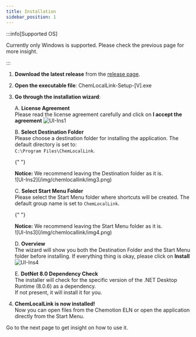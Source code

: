 ```yaml
---
title: Installation
sidebar_position: 1
---
```


:::info[Supported OS]

Currently only Windows is supported. Please check the previous page for more insight.

:::

1. **Download the latest release** from the [release page](https://github.com/Chemotion/chemlocallink/releases/latest).

2. **Open the executable file**: ChemLocalLink-Setup-[V].exe

3. **Go through the installation wizard**:

   A. **License Agreement**  
    Please read the license agreement carefully and click on **I accept the agreement**
   ![UI-Ins1](/img/chemlocallink/img2.png)

   B. **Select Destination Folder**  
    Please choose a destination folder for installing the application. The default directory is set to:  
    `C:\Program Files\ChemLocalLink`.

   {" "}

   <div
     style={{
       display: "flex",
       alignItems: "center",
       padding: "8px",
       fontSize: "15px",
       boxShadow: "0 2px 5px rgba(0, 0, 0, 0.1)",
       backgroundColor: "#f5f7fa",
       borderLeft: "4px solid #007acc",
       borderRadius: "5px",
     }}
   >
     <strong style={{ marginRight: "10px", color: "#007acc" }}>Notice:</strong>
     <span>We recommend leaving the Destination folder as it is.</span>
   </div>
   ![UI-Ins2](/img/chemlocallink/img3.png)

   C. **Select Start Menu Folder**  
    Please select the Start Menu folder where shortcuts will be created. The default group name is set to `ChemLocalLink`.

   {" "}

   <div
     style={{
       display: "flex",
       alignItems: "center",
       padding: "8px",
       fontSize: "15px",
       boxShadow: "0 2px 5px rgba(0, 0, 0, 0.1)",
       backgroundColor: "#f5f7fa",
       borderLeft: "4px solid #007acc",
       borderRadius: "5px",
     }}
   >
     <strong style={{ marginRight: "10px", color: "#007acc" }}>Notice:</strong>
     <span>We recommend leaving the Start Menu folder as it is.</span>
   </div>
   ![UI-Ins3](/img/chemlocallink/img4.png)

   D. **Overview**  
    The wizard will show you both the Destination Folder and the Start Menu folder before installing. If everything thing is okay, please click on **Install**  
    ![UI-Ins4](/img/chemlocallink/img5.png)

   E. **DotNet 8.0 Dependency Check**  
    The installer will check for the specific version of the .NET Desktop Runtime (8.0.6) as a dependency.  
    If not present, it will install it for you.

4. **ChemLocalLink is now installed!**  
   Now you can open files from the Chemotion ELN or open the application directly from the Start Menu.

Go to the next page to get insight on how to use it.
